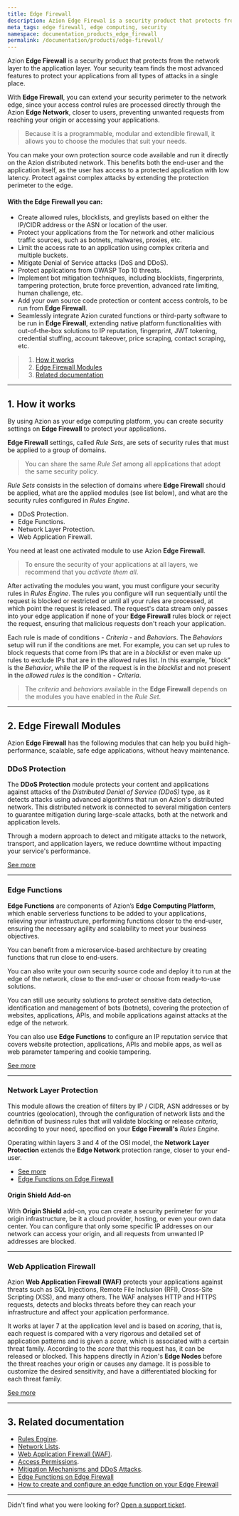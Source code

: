```yaml
---
title: Edge Firewall
description: Azion Edge Firewal is a security product that protects from the network layer to the application layer.
meta_tags: edge firewall, edge computing, security
namespace: documentation_products_edge_firewall
permalink: /documentation/products/edge-firewall/
---
```


Azion **Edge Firewall** is a security product that protects from the network layer to the application layer. Your security team finds the most advanced features to protect your applications from all types of attacks in a single place.

With **Edge Firewall**, you can extend your security perimeter to the network edge, since your access control rules are processed directly through the Azion **Edge Network**, closer to users, preventing unwanted requests from reaching your origin or accessing your applications.

> Because it is a programmable, modular and extendible firewall, it allows you to choose the modules that suit your needs.

You can make your own protection source code available and run it directly on the Azion distributed network. This benefits both the end-user and the application itself, as the user has access to a protected application with low latency. Protect against complex attacks by extending the protection perimeter to the edge.

#### With the Edge Firewall you can:

- Create allowed rules, blocklists, and greylists based on either the IP/CIDR address or the ASN or location of the user.
- Protect your applications from the Tor network and other malicious traffic sources, such as botnets, malwares, proxies, etc.
- Limit the access rate to an application using complex criteria and multiple buckets.
- Mitigate Denial of Service attacks (DoS and DDoS).
- Protect applications from OWASP Top 10 threats.
- Implement bot mitigation techniques, including blocklists, fingerprints, tampering protection, brute force prevention, advanced rate limiting, human challenge, etc.
- Add your own source code protection or content access controls, to be run from **Edge Firewall**.
- Seamlessly integrate Azion curated functions or third-party software to be run in **Edge Firewall**, extending native platform functionalities with out-of-the-box solutions to IP reputation, fingerprint, JWT tokening, credential stuffing, account takeover, price scraping, contact scraping, etc.

> 1. [How it works](#how-does-it-work)
> 2. [Edge Firewall Modules](#edge-firewall-modules)
> 3. [Related documentation](#related-documentation)

---

## 1. How it works

By using Azion as your edge computing platform, you can create security settings on **Edge Firewall** to protect your applications.

**Edge Firewall** settings, called _Rule Sets_, are sets of security rules that must be applied to a group of domains.

> You can share the same _Rule Set_ among all applications that adopt the same security policy.

_Rule Sets_ consists in the selection of domains where **Edge Firewall** should be applied, what are the applied modules (see list below), and what are the security rules configured in _Rules Engine_.

- DDoS Protection.
- Edge Functions.
- Network Layer Protection.
- Web Application Firewall.

You need at least one activated module to use Azion **Edge Firewall**.

> To ensure the security of your applications at all layers, we recommend that you _activate them all_.

After activating the modules you want, you must configure your security rules in _Rules Engine_. The rules you configure will run sequentially until the request is blocked or restricted or until all your rules are processed, at which point the request is released. The request's data stream only passes into your edge application if none of your **Edge Firewall** rules block or reject the request, ensuring that malicious requests don't reach your application.

Each rule is made of conditions - _Criteria_ -  and _Behaviors_. The _Behaviors_ setup will run if the conditions are met. For example, you can set up rules to block requests that come from IPs that are in a _blocklist_ or even make up rules to exclude IPs that are in the allowed rules list. In this example, “block” is the _Behavior_, while the IP of the request is in the _blacklist_ and not present in the _allowed rules_ is the condition - _Criteria_.

> The _criteria_ and _behaviors_ available in the **Edge Firewall** depends on the modules you have enabled in the _Rule Set_.

---

## 2. Edge Firewall Modules

Azion **Edge Firewall** has the following modules that can help you build high-performance, scalable, safe edge applications, without heavy maintenance.

### DDoS Protection

The **DDoS Protection** module protects your content and applications against attacks of the _Distributed Denial of Service (DDoS)_ type, as it detects attacks using advanced algorithms that run on Azion's distributed network. This distributed network is connected to several mitigation centers to guarantee mitigation during large-scale attacks, both at the network and application levels.

Through a modern approach to detect and mitigate attacks to the network, transport, and application layers, we reduce downtime without impacting your service's performance.

[See more](/en/documentation/products/edge-firewall/ddos-protection/)

---

### Edge Functions

**Edge Functions** are components of Azion’s **Edge Computing Platform**, which enable serverless functions to be added to your applications, relieving your infrastructure, performing functions closer to the end-user, ensuring the necessary agility and scalability to meet your business objectives.

You can benefit from a microservice-based architecture by creating functions that run close to end-users.

You can also write your own security source code and deploy it to run at the edge of the network, close to the end-user or choose from ready-to-use solutions.

You can still use security solutions to protect sensitive data detection, identification and management of bots (botnets), covering the protection of websites, applications, APIs, and mobile applications against attacks at the edge of the network.

You can also use **Edge Functions** to configure an IP reputation service that covers website protection, applications, APIs and mobile apps, as well as web parameter tampering and cookie tampering.

[See more](/en/documentation/products/edge-firewall/edge-functions-instances/)

---

### Network Layer Protection

This module allows the creation of filters by IP / CIDR, ASN addresses or by countries (geolocation), through the configuration of network lists and the definition of business rules that will validate blocking or release _criteria_, according to your need, specified on your **Edge Firewall's** _Rules Engine_.

Operating within layers 3 and 4 of the OSI model, the **Network Layer Protection** extends the **Edge Network** protection range, closer to your end-user.

- [See more](/en/documentation/products/edge-firewall/network-layer-protection/)
- [Edge Functions on Edge Firewall](/en/documentation/products/edge-firewall/edge-functions/firewall/)

#### Origin Shield Add-on

With **Origin Shield** add-on, you can create a security perimeter for your origin infrastructure, be it a cloud provider, hosting, or even your own data center. You can configure that only some specific IP addresses on our network can access your origin, and all requests from unwanted IP addresses are blocked.

---

### Web Application Firewall

Azion **Web Application Firewall (WAF)** protects your applications against threats such as SQL Injections, Remote File Inclusion (RFI), Cross-Site Scripting (XSS), and many others. The WAF analyses HTTP and HTTPS requests, detects and blocks threats before they can reach your infrastructure and affect your application performance.

It works at layer 7 at the application level and is based on _scoring_, that is, each request is compared with a very rigorous and detailed set of application patterns and is given a _score_, which is associated with a certain threat family. According to the _score_ that this request has, it can be released or blocked. This happens directly in Azion's **Edge Nodes** before the threat reaches your origin or causes any damage. It is possible to customize the desired sensitivity, and have a differentiated blocking for each threat family.

[See more](/en/documentation/products/edge-firewall/web-application-firewall/)

---

## 3. Related documentation

- [Rules Engine](/en/documentation/products/edge-firewall/rules-engine/).
- [Network Lists](/en/documentation/products/edge-firewall/network-layer-protection/network-lists/).
- [Web Application Firewall (WAF)](/en/documentation/products/edge-firewall/web-application-firewall/).
- [Access Permissions](/en/documentation/products/edge-firewall/access-permissions/).
- [Mitigation Mechanisms and DDoS Attacks](/en/documentation/products/edge-firewall/ddos-protection/ddos-mitigation/).
- [Edge Functions on Edge Firewall](/en/documentation/products/edge-firewall/edge-functions/firewall/)
- [How to create and configure an edge function on your Edge Firewall](/en/documentation/products/guides/edge-functions/firewall/)

---

Didn't find what you were looking for? [Open a support ticket](https://tickets.azion.com/).
